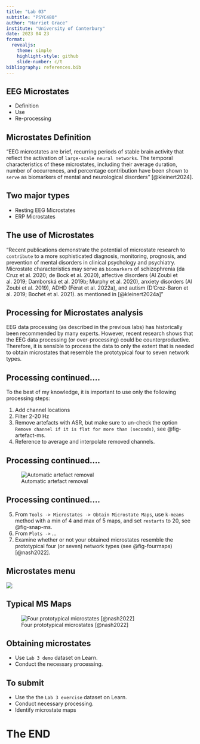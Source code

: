 ```yaml
---
title: "Lab 03"
subtitle: "PSYC480"
author: "Harriet Grace"
institute: "University of Canterbury"
date: 2023 04 23
format: 
  revealjs:
    theme: simple
    highlight-style: github
    slide-number: c/t
bibliography: references.bib
---
```


## EEG Microstates {background-color="orange"}

::: incremental
-   Definition
-   Use
-   Re-processing
:::

## Microstates Definition {background-color="#346bc8"}

"EEG microstates are brief, recurring periods of stable brain activity that reflect the activation of `large-scale neural networks`. The temporal characteristics of these microstates, including their average duration, number of occurrences, and percentage contribution have been shown to `serve` as biomarkers of mental and neurological disorders" [@kleinert2024].

## Two major types {background-color="#346bc8"}

::: incremental
-   Resting EEG Microstates
-   ERP Microstates
:::

## The use of Microstates {background-color="#346bc8"}

"Recent publications demonstrate the potential of microstate research to `contribute` to a more sophisticated diagnosis, monitoring, prognosis, and prevention of mental disorders in clinical psychology and psychiatry. Microstate characteristics may serve as `biomarkers` of schizophrenia (da Cruz et al. 2020; de Bock et al. 2020), affective disorders (Al Zoubi et al. 2019; Damborská et al. 2019b; Murphy et al. 2020), anxiety disorders (Al Zoubi et al. 2019), ADHD (Férat et al. 2022a), and autism (D’Croz-Baron et al. 2019; Bochet et al. 2021). as mentioned in [@kleinert2024a]"

## Processing for Microstates analysis {background-color="#346bc8"}

EEG data processing (as described in the previous labs) has historically been recommended by many experts. However, recent research shows that the EEG data processing (or over-processing) could be counterproductive. Therefore, it is sensible to process the data to only the extent that is needed to obtain microstates that resemble the prototypical four to seven network types.

## Processing continued.... {background-color="#346bc8"}

To the best of my knowledge, it is important to use only the following processing steps:

1.  Add channel locations
2.  Filter 2-20 Hz
3.  Remove artefacts with ASR, but make sure to un-check the option `Remove channel if it is flat for more than (seconds)`, see @fig-artefact-ms.
4.  Reference to average and interpolate removed channels.


## Processing continued.... {background-color="#346bc8"}

![Automatic artefact removal](/figs/artefact-ms.jpg){#fig-artefact-ms}


## Processing continued....  {background-color="#346bc8"}

5.  From `Tools -> Microstates -> Obtain Microstate Maps`, use `k-means` method with a min of 4 and max of 5 maps, and set `restarts` to 20, see @fig-snap-ms.
6.  From `Plots ->` ...
7.  Examine whether or not your obtained microstates resemble the prototypical four (or seven) network types (see @fig-fourmaps) [@nash2022].


## Microstates menu 

![](/figs/ms.png){#fig-snap-ms}

## Typical MS Maps {background-color="#346bc8"}

![Four prototypical microstates [@nash2022]](/figs/fourmaps.png){#fig-fourmaps}

## Obtaining microstates {background-color="#346bc8"}

::: incremental
-   Use `Lab 3 demo` dataset on Learn.
-   Conduct the necessary processing.
:::

## To submit {background-color="#346bc8"}

-   Use the the `Lab 3 exercise` dataset on Learn.
-   Conduct necessary processing.
-   Identify microstate maps

# The END {background-color="orange"}
